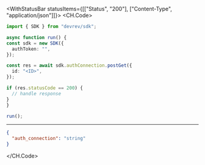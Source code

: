 

<WithStatusBar statusItems={[["Status", "200"], ["Content-Type", "application/json"]]}>
  <CH.Code>
  ```typescript PostGet.ts
  import { SDK } from "devrev/sdk";

async function run() {
  const sdk = new SDK({
    authToken: "",
  });

  const res = await sdk.authConnection.postGet({
    id: "<ID>",
  });

  if (res.statusCode == 200) {
    // handle response
  }
}

run();
  ```
  ---

  ```json Example Response
  {
    "auth_connection": "string"
  }
  ```
  </CH.Code>
</WithStatusBar>
